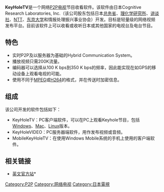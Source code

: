 '''KeyHoleTV'''是一个网络[[P2P|P2P]][[电视|电视]]节目收看软件。该软件由日本Cognitive Research Laboratories, Inc.（该公司股东包括日本[[总务省|总务省]]、[[理化学研究所|理化学研究所]]、[[讲谈社|讲谈社]]、[[日本電信電話|NTT]]、[[东京大学|东京大学]]和情报处理振兴事业协会）开发。目标是轻量级的网络视频发布平台。目前该软件上可以收看或收听日本或其他国家的电视台及电台节目。

== 特色 ==
* 实时P2P及以服务器为基础的Hybrid Communication System。
* 播放视频只需200K流量。
* 编码器可以选择从100 K bps到350 K bps的频率，因此能实现在如GPS的移动设备上观看电视的可能。
* 使用不同于[[MPEG|MPEG]]或[[H264|H264]]的格式，并在传送时加密信息。

== 组成 ==
该公司开发的软件包括如下：
* KeyHoleTV：PC客户端软件，可以在PC上观看Keyhole节目，包括[[Windows|Windows]]、[[Mac|Mac]]、[[Linux|Linux]]版本。
* KeyHoleVIDEO：PC服务器端软件，用作发布视频或音频。
* MobileKeyHoleTV：在使用Windows Mobile系统的手机上使用的客户端软件。

== 相关链接 ==
* [https://archive.is/20080504015515/http://www.v2p.jp/video/english/ 英文官方站]*

{{日本電視小作品}}
[[Category:P2P|Category:P2P]]
[[Category:网络电视|Category:网络电视]]
[[Category:日本電視|Category:日本電視]]